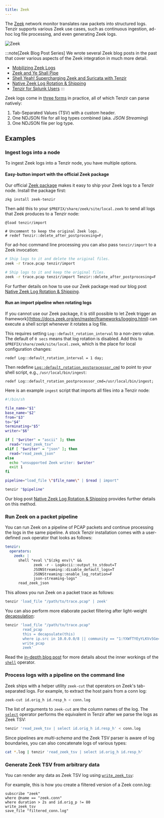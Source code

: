 ```yaml
---
title: Zeek
---
```


The [Zeek](https://zeek.org) network monitor translates raw packets into
structured logs. Tenzir supports various Zeek use cases, such as continuous
ingestion, ad-hoc log file processing, and even generating Zeek logs.

![Zeek](zeek.svg)

:::note[Zeek Blog Post Series]
We wrote several Zeek blog posts in the past that cover various aspects of the
Zeek integration in much more detail.
- [Mobilizing Zeek Logs](/blog/mobilizing-zeek-logs)
- [Zeek and Ye Shall Pipe](/blog/zeek-and-ye-shall-pipe)
- [Shell Yeah! Supercharging Zeek and Suricata with Tenzir](/blog/shell-yeah-supercharging-zeek-and-suricata-with-tenzir)
- [Native Zeek Log Rotation & Shipping](/blog/native-zeek-log-rotation-and-shipping)
- [Tenzir for Splunk Users](/blog/tenzir-for-splunk-users)
:::

Zeek logs come in [three forms](/blog/mobilizing-zeek-logs) in practice, all of
which Tenzir can parse natively:

1. Tab-Separated Values (TSV) with a custom header.
2. One NDJSON file for all log types combined (aka. *JSON Streaming*)
3. One NDJSON file per log type.

## Examples

### Ingest logs into a node

To ingest Zeek logs into a Tenzir node, you have multiple options.

#### Easy-button import with the official Zeek package

Our official [Zeek package](https://github.com/tenzir/zeek-tenzir) makes it easy
to ship your Zeek logs to a Tenzir node. Install the package first:

```bash
zkg install zeek-tenzir
```

Then add this to your `$PREFIX/share/zeek/site/local.zeek` to send all logs that
Zeek produces to a Tenzir node:

```
@load tenzir/import

# Uncomment to keep the original Zeek logs.
# redef Tenzir::delete_after_postprocesing=F;
```

For ad-hoc command line processing you can also pass `tenzir/import` to a Zeek
invocation:

```bash
# Ship logs to it and delete the original files.
zeek -r trace.pcap tenzir/import

# Ship logs to it and keep the original files.
zeek -r trace.pcap tenzir/import Tenzir::delete_after_postprocesing=F
```

For further details on how to use our Zeek package read our blog post [Native
Zeek Log Rotation & Shipping](/blog/native-zeek-log-rotation-and-shipping).

#### Run an import pipeline when rotating logs

If you cannot use our Zeek package, it is still possible to let Zeek trigger an
framework](https://docs.zeek.org/en/master/frameworks/logging.html) can execute
a shell script whenever it rotates a log file.

This requires setting `Log::default_rotation_interval` to a non-zero value. The
default of `0 secs` means that log rotation is disabled. Add this to
`$PREFIX/share/zeek/site/local.zeek`, which is the place for local configuration
changes:

```
redef Log::default_rotation_interval = 1 day;
```

Then redefine
[`Log::default_rotation_postprocessor_cmd`](https://docs.zeek.org/en/master/scripts/base/frameworks/logging/main.zeek.html#id-Log::default_rotation_postprocessor_cmd)
to point to your shell script, e.g., `/usr/local/bin/ingest`:

```
redef Log::default_rotation_postprocessor_cmd=/usr/local/bin/ingest;
```

Here is an example `ingest` script that imports all files into a Tenzir node:

```bash title="ingest"
#!/bin/sh

file_name="$1"
base_name="$2"
from="$3"
to="$4"
terminating="$5"
writer="$6"

if [ "$writer" = "ascii" ]; then
  read="read_zeek_tsv"
elif [ "$writer" = "json" ]; then
  read="read_zeek_json"
else
  echo "unsupported Zeek writer: $writer"
  exit 1
fi

pipeline="load_file \"$file_name\" | $read | import"

tenzir "$pipeline"
```

Our blog post [Native Zeek Log Rotation &
Shipping](/blog/native-zeek-log-rotation-and-shipping) provides further details
on this method.

### Run Zeek on a packet pipeline

You can run Zeek on a pipeline of PCAP packets and continue processing the logs
in the same pipeline. A stock Tenzir installation comes with a user-defined
`zeek` operator that looks as follows:

```yaml title=tenzir.yaml
tenzir:
  operators:
    zeek: |
      shell "eval \"$(zkg env)\" &&
             zeek -r - LogAscii::output_to_stdout=T
             JSONStreaming::disable_default_logs=T
             JSONStreaming::enable_log_rotation=F
             json-streaming-logs"
      read_zeek_json
```

This allows you run Zeek on a packet trace as follows:

```bash
tenzir 'load_file "/path/to/trace.pcap" | zeek'
```

You can also perform more elaborate packet filtering after light-weight
[decapsulation](../../tql2/functions/decapsulate.md):

```bash
tenzir 'load_file "/path/to/trace.pcap"
        read_pcap
        this = decapsulate(this)
        where ip.src in 10.0.0.0/8 || community == "1:YXWfTYEyYLKVv5Ge4WqijUnKTrM="
        write_pcap
        zeek'
```

Read the [in-depth blog
post](/blog/shell-yeah-supercharging-zeek-and-suricata-with-tenzir) for more
details about the inner workings of the [`shell`](../../tql2/operators/shell.md)
operator.

### Process logs with a pipeline on the command line

Zeek ships with a helper utility `zeek-cut` that operators on Zeek's
tab-separated logs. For example, to extract the host pairs from a conn log:

```bash
zeek-cut id.orig_h id.resp_h < conn.log
```

The list of arguments to `zeek-cut` are the column names of the log. The
[`select`](../../tql2/operators/select.md) operator performs the equivalent in
Tenzir after we parse the logs as Zeek TSV:

```bash
tenzir 'read_zeek_tsv | select id.orig_h id.resp_h' < conn.log
```

Since pipelines are *multi-schema* and the Zeek TSV parser is aware of log
boundaries, you can also concatenate logs of various types:

```bash
cat *.log | tenzir 'read_zeek_tsv | select id.orig_h id.resp_h'
```

### Generate Zeek TSV from arbitrary data

You can render any data as Zeek TSV log using
[`write_zeek_tsv`](../../tql2/operators/write_zeek_tsv.md):

For example, this is how you create a filtered version of a Zeek conn.log:

```tql
subscribe "zeek"
where @name == "zeek.conn"
where duration > 2s and id.orig_p != 80
write_zeek_tsv
save_file "filtered_conn.log"
```
